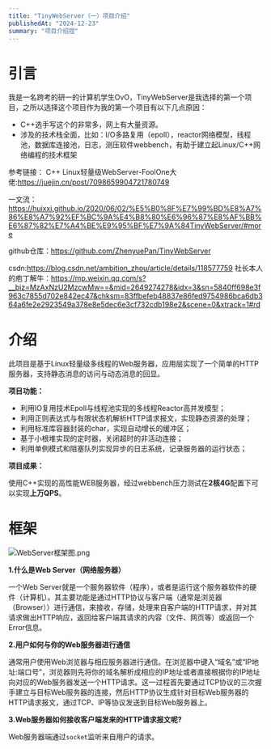 ```yaml
---
title: "TinyWebServer（一）项目介绍"
publishedAt: "2024-12-23"
summary: "项目介绍捏"
---
```


# 引言

我是一名跨考的研一的计算机学生OvO，TinyWebServer是我选择的第一个项目，之所以选择这个项目作为我的第一个项目有以下几点原因：

- C++选手写这个的非常多，网上有大量资源。
- 涉及的技术栈全面，比如：I/O多路复用（epoll），reactor网络模型，线程池，数据库连接池，日志，测压软件webbench，有助于建立起Linux/C++网络编程的技术框架

参考链接：
C++ Linux轻量级WebServer-FoolOne大佬:https://juejin.cn/post/7098659904721780749

一文流：https://huixxi.github.io/2020/06/02/%E5%B0%8F%E7%99%BD%E8%A7%86%E8%A7%92%EF%BC%9A%E4%B8%80%E6%96%87%E8%AF%BB%E6%87%82%E7%A4%BE%E9%95%BF%E7%9A%84TinyWebServer/#more

github仓库：https://github.com/ZhenyuePan/TinyWebServer

csdn:https://blog.csdn.net/ambition_zhou/article/details/118577759
社长本人的庖丁解牛：https://mp.weixin.qq.com/s?__biz=MzAxNzU2MzcwMw==&mid=2649274278&idx=3&sn=5840ff698e3f963c7855d702e842ec47&chksm=83ffbefeb48837e86fed9754986bca6db364a6fe2e2923549a378e8e5dec6e3cf732cdb198e2&scene=0&xtrack=1#rd

# 介绍

此项目是基于Linux轻量级多线程的Web服务器，应用层实现了一个简单的HTTP服务器，支持静态消息的访问与动态消息的回显。

**项目功能：**

- 利用IO复用技术Epoll与线程池实现的多线程Reactor高并发模型；
- 利用正则表达式与有限状态机解析HTTP请求报文，实现静态资源的处理；
- 利用标准库容器封装的char，实现自动增长的缓冲区；
- 基于小根堆实现的定时器，关闭超时的非活动连接；
- 利用单例模式和阻塞队列实现异步的日志系统，记录服务器的运行状态；

**项目成果：**

使用C++实现的高性能WEB服务器，经过webbench压力测试在**2核4G**配置下可以实现**上万QPS**。

# 框架

![WebServer框架图.png](https://p6-juejin.byteimg.com/tos-cn-i-k3u1fbpfcp/303a02376d264e1a97145f5c56776f3a~tplv-k3u1fbpfcp-zoom-in-crop-mark:1512:0:0:0.awebp?)

**1.什么是Web Server（网络服务器）**

一个Web Server就是一个服务器软件（程序），或者是运行这个服务器软件的硬件（计算机）。其主要功能是通过HTTP协议与客户端（通常是浏览器（Browser））进行通信，来接收，存储，处理来自客户端的HTTP请求，并对其请求做出HTTP响应，返回给客户端其请求的内容（文件、网页等）或返回一个Error信息。 

**2.用户如何与你的Web服务器进行通信**

通常用户使用Web浏览器与相应服务器进行通信。在浏览器中键入“域名”或“IP地址:端口号”，浏览器则先将你的域名解析成相应的IP地址或者直接根据你的IP地址向对应的Web服务器发送一个HTTP请求。这一过程首先要通过TCP协议的三次握手建立与目标Web服务器的连接，然后HTTP协议生成针对目标Web服务器的HTTP请求报文，通过TCP、IP等协议发送到目标Web服务器上。

**3.Web服务器如何接收客户端发来的HTTP请求报文呢?**

Web服务器端通过`socket`监听来自用户的请求。